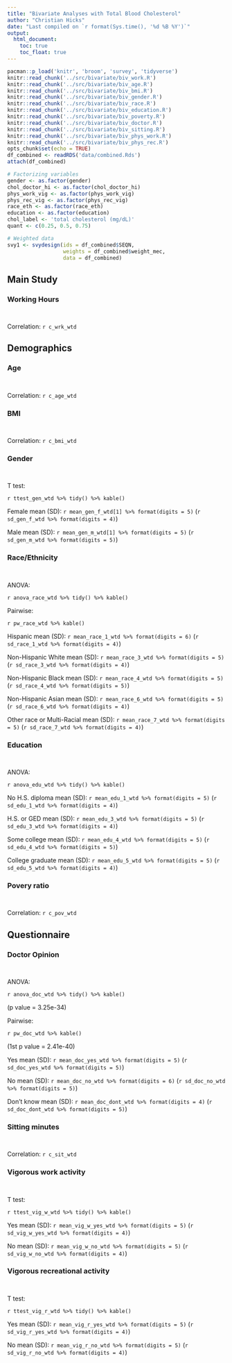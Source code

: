 ```yaml
---
title: "Bivariate Analyses with Total Blood Cholesterol"
author: "Christian Hicks"
date: "Last compiled on `r format(Sys.time(), '%d %B %Y')`"
output:
  html_document:
    toc: true
    toc_float: true
---
```


```r
pacman::p_load('knitr', 'broom', 'survey', 'tidyverse')
knitr::read_chunk('../src/bivariate/biv_work.R')
knitr::read_chunk('../src/bivariate/biv_age.R')
knitr::read_chunk('../src/bivariate/biv_bmi.R')
knitr::read_chunk('../src/bivariate/biv_gender.R')
knitr::read_chunk('../src/bivariate/biv_race.R')
knitr::read_chunk('../src/bivariate/biv_education.R')
knitr::read_chunk('../src/bivariate/biv_poverty.R')
knitr::read_chunk('../src/bivariate/biv_doctor.R')
knitr::read_chunk('../src/bivariate/biv_sitting.R')
knitr::read_chunk('../src/bivariate/biv_phys_work.R')
knitr::read_chunk('../src/bivariate/biv_phys_rec.R')
opts_chunk$set(echo = TRUE)
df_combined <- readRDS('data/combined.Rds')
attach(df_combined)

# Factorizing variables
gender <- as.factor(gender)
chol_doctor_hi <- as.factor(chol_doctor_hi)
phys_work_vig <- as.factor(phys_work_vig)
phys_rec_vig <- as.factor(phys_rec_vig)
race_eth <- as.factor(race_eth)
education <- as.factor(education)
chol_label <- 'total cholesterol (mg/dL)'
quant <- c(0.25, 0.5, 0.75)

# Weighted data
svy1 <- svydesign(ids = df_combined$SEQN,
                  weights = df_combined$weight_mec,
                  data = df_combined)
```

## Main Study

### Working Hours
```r
```

```r
```

Correlation: `r c_wrk_wtd`

## Demographics

### Age
```r
```

```r
```

Correlation: `r c_age_wtd`

### BMI

```r
```

```r
```

Correlation: `r c_bmi_wtd`

### Gender
```r
```

```r
```

T test:

`r ttest_gen_wtd %>% tidy() %>% kable()`

Female mean (SD): `r mean_gen_f_wtd[1] %>% format(digits = 5)` (`r sd_gen_f_wtd %>% format(digits = 4)`)

Male mean (SD): `r mean_gen_m_wtd[1] %>% format(digits = 5)` (`r sd_gen_m_wtd %>% format(digits = 5)`)

### Race/Ethnicity
```r
```

```r
```

ANOVA:

`r anova_race_wtd %>% tidy() %>% kable()`

Pairwise:

`r pw_race_wtd %>% kable()`

Hispanic mean (SD): `r mean_race_1_wtd %>% format(digits = 6)` (`r sd_race_1_wtd %>% format(digits = 4)`)

Non-Hispanic White mean (SD): `r mean_race_3_wtd %>% format(digits = 5)` (`r sd_race_3_wtd %>% format(digits = 4)`)

Non-Hispanic Black mean (SD): `r mean_race_4_wtd %>% format(digits = 5)` (`r sd_race_4_wtd %>% format(digits = 5)`)

Non-Hispanic Asian mean (SD): `r mean_race_6_wtd %>% format(digits = 5)` (`r sd_race_6_wtd %>% format(digits = 4)`)

Other race or Multi-Racial mean (SD): `r mean_race_7_wtd %>% format(digits = 5)` (`r sd_race_7_wtd %>% format(digits = 4)`)

### Education
```r
```

```r
```

ANOVA:

`r anova_edu_wtd %>% tidy() %>% kable()`

No H.S. diploma mean (SD): `r mean_edu_1_wtd %>% format(digits = 5)` (`r sd_edu_1_wtd %>% format(digits = 4)`)

H.S. or GED mean (SD): `r mean_edu_3_wtd %>% format(digits = 5)` (`r sd_edu_3_wtd %>% format(digits = 4)`)

Some college mean (SD): `r mean_edu_4_wtd %>% format(digits = 5)` (`r sd_edu_4_wtd %>% format(digits = 5)`)

College graduate mean (SD): `r mean_edu_5_wtd %>% format(digits = 5)` (`r sd_edu_5_wtd %>% format(digits = 4)`)

### Povery ratio
```r
```

```r
```

Correlation: `r c_pov_wtd`

## Questionnaire

### Doctor Opinion
```r
```

```r
```

ANOVA: 

`r anova_doc_wtd %>% tidy() %>% kable()`

(p value = 3.25e-34)

Pairwise:

`r pw_doc_wtd %>% kable()`

(1st p value = 2.41e-40)

Yes mean (SD): `r mean_doc_yes_wtd %>% format(digits = 5)` (`r sd_doc_yes_wtd %>% format(digits = 5)`)

No mean (SD): `r mean_doc_no_wtd %>% format(digits = 6)` (`r sd_doc_no_wtd %>% format(digits = 5)`)

Don't know mean (SD): `r mean_doc_dont_wtd %>% format(digits = 4)` (`r sd_doc_dont_wtd %>% format(digits = 5)`)

### Sitting minutes
```r
```

```r
```

Correlation: `r c_sit_wtd`

### Vigorous work activity
```r
```

```r
```
T test:

`r ttest_vig_w_wtd %>% tidy() %>% kable()`

Yes mean (SD): `r mean_vig_w_yes_wtd %>% format(digits = 5)` (`r sd_vig_w_yes_wtd %>% format(digits = 4)`)

No mean (SD): `r mean_vig_w_no_wtd %>% format(digits = 5)` (`r sd_vig_w_no_wtd %>% format(digits = 4)`)

### Vigorous recreational activity
```r
```

```r
```

T test:

`r ttest_vig_r_wtd %>% tidy() %>% kable()`

Yes mean (SD): `r mean_vig_r_yes_wtd %>% format(digits = 5)` (`r sd_vig_r_yes_wtd %>% format(digits = 4)`)

No mean (SD): `r mean_vig_r_no_wtd %>% format(digits = 5)` (`r sd_vig_r_no_wtd %>% format(digits = 4)`)